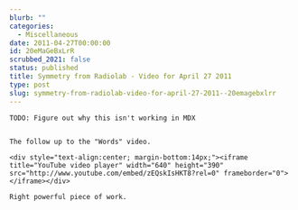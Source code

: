 ```yaml
---
blurb: ""
categories:
  - Miscellaneous
date: 2011-04-27T00:00:00
id: 20eMaGeBxLrR
scrubbed_2021: false
status: published
title: Symmetry from Radiolab - Video for April 27 2011
type: post
slug: symmetry-from-radiolab-video-for-april-27-2011--20emagebxlrr
---
```


```
TODO: Figure out why this isn't working in MDX


The follow up to the "Words" video.

<div style="text-align:center; margin-bottom:14px;"><iframe title="YouTube video player" width="640" height="390" src="http://www.youtube.com/embed/zEQskIsHKT8?rel=0" frameborder="0"> </iframe></div>

Right powerful piece of work.
```